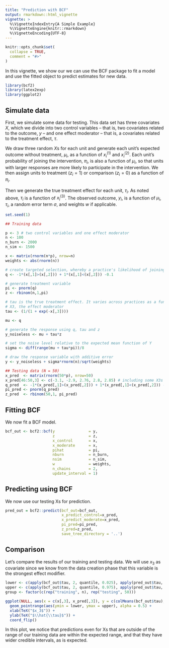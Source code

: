 ```yaml
---
title: "Prediction with BCF"
output: rmarkdown::html_vignette
vignette: >
  %\VignetteIndexEntry{A Simple Example}
  %\VignetteEngine{knitr::rmarkdown}
  %\VignetteEncoding{UTF-8}
---
```


```r
knitr::opts_chunk$set(
  collapse = TRUE,
  comment = "#>"
)
```

In this vignette, we show our we can use the BCF package to fit a model and use the fitted object to predict estimates for new data.

```r
library(bcf2)
library(latex2exp)
library(ggplot2)
```

## Simulate data

First, we simulate some data for testing. This data set has three covariates $X$, which we divide into two control variables -- that is, two covariates related to the outcome, $y$ -- and one effect moderator -- that is, a covariates related to the treatment effect, $\tau$.

We draw three random $X$s for each unit and generate each unit's expected outcome without treatment, $\mu_i$, as a function of $x^{(1)}_i$ and $x^{(2)}_i$. Each unit's probability of joining the intervention, $\pi_i$, is also a function of $\mu_i$, so that units with larger responses are more likely to participate in the intervention. We then assign units to treatment ($z_i = 1$) or comparison ($z_i = 0$) as a function of $\pi_i$.

Then we generate the true treatment effect for each unit, $\tau_i$. As noted above, $\tau_i$ is a function of $x^{(3)}_i$. The observed outcome, $y_i$, is a function of $\mu_i$, $\tau_i$, a random error term $\sigma$, and weights $w$ if applicable.

```r
set.seed(1)

## Training data

p <- 3 # two control variables and one effect moderator
n <- 100
n_burn <- 2000
n_sim <- 1500

x <- matrix(rnorm(n*p), nrow=n)
weights <- abs(rnorm(n))

# create targeted selection, whereby a practice's likelihood of joining the intervention (pi) is related to their expected outcome (mu)
q <- -1*(x[,1]>(x[,2])) + 1*(x[,1]<(x[,2])) -0.1

# generate treatment variable
pi <- pnorm(q)
z <- rbinom(n,1,pi)

# tau is the true treatment effect. It varies across practices as a function of
# X3, the effect moderator
tau <- (1/(1 + exp(-x[,3])))

mu <- q

# generate the response using q, tau and z
y_noiseless <- mu + tau*z

# set the noise level relative to the expected mean function of Y
sigma <- diff(range(mu + tau*pi))/8

# draw the response variable with additive error
y <- y_noiseless + sigma*rnorm(n)/sqrt(weights)

## Testing data (N = 50)
x_pred  <- matrix(rnorm(50*p), nrow=50)
x_pred[46:50,3] <- c(-3.1, -2.9, 2.76, 2.8, 2.85) # including some X3s outside of range
q_pred  <- -1*(x_pred[,1]>(x_pred[,2])) + 1*(x_pred[,1]<(x_pred[,2])) - 0.1
pi_pred <- pnorm(q_pred)
z_pred  <- rbinom(50,1, pi_pred)
```

## Fitting BCF

We now fit a BCF model. 

```r
bcf_out <- bcf2::bcf(y               = y,
                     z               = z,
                     x_control       = x,
                     x_moderate      = x,
                     pihat           = pi,
                     nburn           = n_burn,
                     nsim            = n_sim,
                     w               = weights,
                     n_chains        = 2,
                     update_interval = 1)
```


## Predicting using BCF

We now use our testing Xs for prediction.

```r
pred_out = bcf2::predict(bcf_out=bcf_out,
                         x_predict_control=x_pred,
                         x_predict_moderate=x_pred,
                         pi_pred=pi_pred,
                         z_pred=z_pred,
                         save_tree_directory = '..')
```

## Comparison

Let's compare the results of our training and testing data. We will use $x_3$ as covariate since we know from the data creation phase that this variable is the strongest effect modifier.

```r
lower <- c(apply(bcf_out$tau, 2, quantile, 0.025), apply(pred_out$tau, 2, quantile, 0.025))
upper <- c(apply(bcf_out$tau, 2, quantile, 0.975), apply(pred_out$tau, 2, quantile, 0.975))
group <- factor(c(rep("training", n), rep("testing", 50)))

ggplot(NULL, aes(x = c(x[,3], x_pred[,3]), y = c(colMeans(bcf_out$tau), colMeans(pred_out$tau)), color = group)) +
  geom_pointrange(aes(ymin = lower, ymax = upper), alpha = 0.5) +
  xlab(TeX("$x_3$")) +
  ylab(TeX("$\\hat{\\tau}$")) +
  coord_flip()
```

In this plot, we notice that predictions even for Xs that are outside of the range of our training data are within the expected range, and that they have wider credible intervals, as is expected.